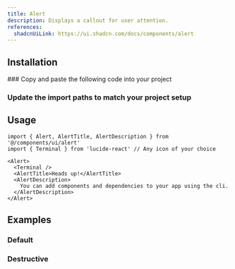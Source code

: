 ```yaml
---
title: Alert
description: Displays a callout for user attention.
references:
  shadcnUiLink: https://ui.shadcn.com/docs/components/alert
---
```


<ComponentPreview name="alert" withRecipe />

## Installation

<Steps>
### Copy and paste the following code into your project

<ComponentSource name="alert" />

### Update the import paths to match your project setup

</Steps>

## Usage

```tsx
import { Alert, AlertTitle, AlertDescription } from '@/components/ui/alert'
import { Terminal } from 'lucide-react' // Any icon of your choice
```

```tsx
<Alert>
  <Terminal />
  <AlertTitle>Heads up!</AlertTitle>
  <AlertDescription>
    You can add components and dependencies to your app using the cli.
  </AlertDescription>
</Alert>
```

## Examples

### Default

<ComponentPreview name="alert" />

### Destructive

<ComponentPreview name="alert" />
